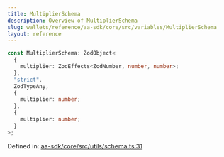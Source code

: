```yaml
---
title: MultiplierSchema
description: Overview of MultiplierSchema
slug: wallets/reference/aa-sdk/core/src/variables/MultiplierSchema
layout: reference
---
```


```ts
const MultiplierSchema: ZodObject<
  {
    multiplier: ZodEffects<ZodNumber, number, number>;
  },
  "strict",
  ZodTypeAny,
  {
    multiplier: number;
  },
  {
    multiplier: number;
  }
>;
```

Defined in: [aa-sdk/core/src/utils/schema.ts:31](https://github.com/alchemyplatform/aa-sdk/blob/4987bdd63823427c48ec21401b71fa3cfc2d0675/aa-sdk/core/src/utils/schema.ts#L31)
